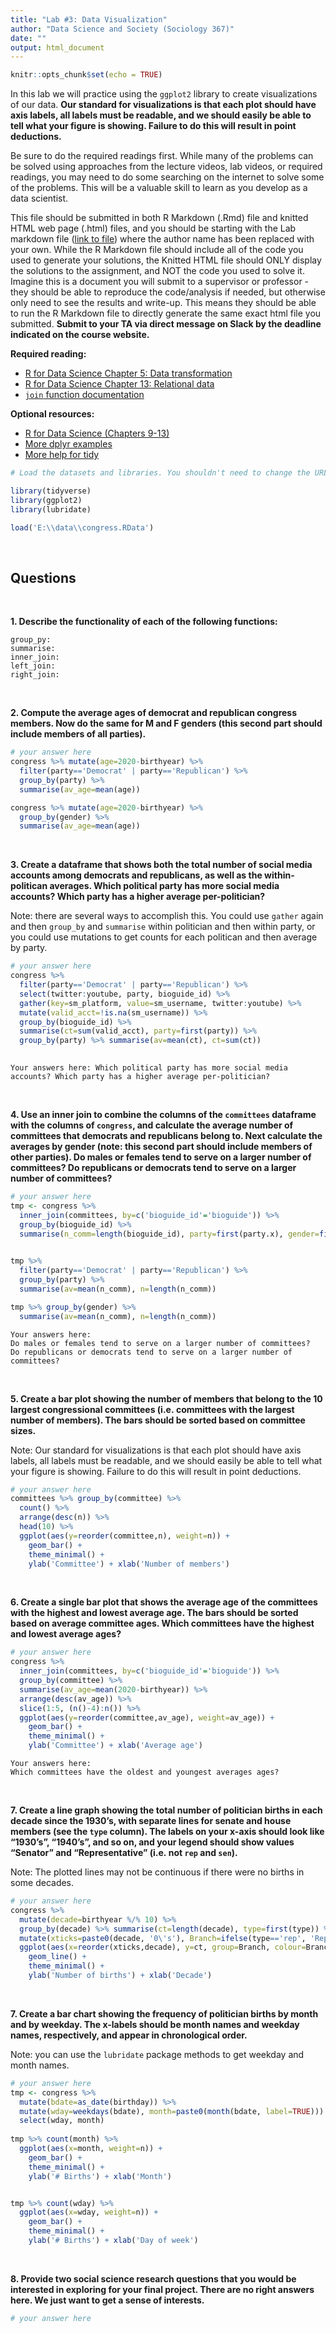 ```yaml
---
title: "Lab #3: Data Visualization"
author: "Data Science and Society (Sociology 367)"
date: ""
output: html_document
---
```


```r
knitr::opts_chunk$set(echo = TRUE)
```
In this lab we will practice using the `ggplot2` library to create visualizations of our data. **Our standard for visualizations is that each plot should have axis labels, all labels must be readable, and we should easily be able to tell what your figure is showing. Failure to do this will result in point deductions.**

Be sure to do the required readings first. While many of the problems can be solved using approaches from the lecture videos, lab videos, or required readings, you may need to do some searching on the internet to solve some of the problems. This will be a valuable skill to learn as you develop as a data scientist.

This file should be submitted in both R Markdown (.Rmd) file and knitted HTML web page (.html) files, and you should be starting with the Lab markdown file ([link to file](/assignments/Lab_2.Rmd)) where the author name has been replaced with your own. While the R Markdown file should include all of the code you used to generate your solutions, the Knitted HTML file should ONLY display the solutions to the assignment, and NOT the code you used to solve it. Imagine this is a document you will submit to a supervisor or professor - they should be able to reproduce the code/analysis if needed, but otherwise only need to see the results and write-up. This means they should be able to run the R Markdown file to directly generate the same exact html file you submitted. **Submit to your TA via direct message on Slack by the deadline indicated on the course website.**

**Required reading:** 

* [R for Data Science Chapter 5: Data transformation](https://r4ds.had.co.nz/transform.html)
* [R for Data Science Chapter 13: Relational data](https://r4ds.had.co.nz/relational-data.html)
* [`join` function documentation](https://dplyr.tidyverse.org/reference/join.html)



**Optional resources:**

- [R for Data Science (Chapters 9-13)](https://r4ds.had.co.nz/wrangle-intro.html)
- [More dplyr examples](https://rstudio.cloud/learn/primers/2)
- [More help for tidy](https://rstudio.cloud/learn/primers/4)


```r
# Load the datasets and libraries. You shouldn't need to change the URL in the `load` function.

library(tidyverse)
library(ggplot2)
library(lubridate)

load('E:\\data\\congress.RData')
```
<br/>

## Questions
<br>

**1. Describe the functionality of each of the following functions:**
```
group_py: 
summarise: 
inner_join: 
left_join: 
right_join: 
```
<br/>

**2. Compute the average ages of democrat and republican congress members. Now do the same for M and F genders (this second part should include members of all parties).**
```r
# your answer here
congress %>% mutate(age=2020-birthyear) %>% 
  filter(party=='Democrat' | party=='Republican') %>% 
  group_by(party) %>% 
  summarise(av_age=mean(age))

congress %>% mutate(age=2020-birthyear) %>% 
  group_by(gender) %>% 
  summarise(av_age=mean(age))


```
<br/>

**3. Create a dataframe that shows both the total number of social media accounts among democrats and republicans, as well as the within-politican averages. Which political party has more social media accounts? Which party has a higher average per-politician?**

Note: there are several ways to accomplish this. You could use `gather` again and then `group_by` and `summarise` within politician and then within party, or you could use mutations to get counts for each politican and then average by party.
```r
# your answer here
congress %>% 
  filter(party=='Democrat' | party=='Republican') %>% 
  select(twitter:youtube, party, bioguide_id) %>% 
  gather(key=sm_platform, value=sm_username, twitter:youtube) %>% 
  mutate(valid_acct=!is.na(sm_username)) %>% 
  group_by(bioguide_id) %>% 
  summarise(ct=sum(valid_acct), party=first(party)) %>% 
  group_by(party) %>% summarise(av=mean(ct), ct=sum(ct))
  
```
```
Your answers here: Which political party has more social media accounts? Which party has a higher average per-politician?
```
<br/>


**4. Use an inner join to combine the columns of the `committees` dataframe with the columns of `congress`, and calculate the average number of committees that democrats and republicans belong to. Next calculate the averages by gender (note: this second part should include members of other parties). Do males or females tend to serve on a larger number of committees? Do republicans or democrats tend to serve on a larger number of committees?**
```r
# your answer here
tmp <- congress %>% 
  inner_join(committees, by=c('bioguide_id'='bioguide')) %>% 
  group_by(bioguide_id) %>% 
  summarise(n_comm=length(bioguide_id), party=first(party.x), gender=first(gender))# %>% 
  

tmp %>% 
  filter(party=='Democrat' | party=='Republican') %>% 
  group_by(party) %>% 
  summarise(av=mean(n_comm), n=length(n_comm))

tmp %>% group_by(gender) %>% 
  summarise(av=mean(n_comm), n=length(n_comm))
```
```
Your answers here:
Do males or females tend to serve on a larger number of committees? 
Do republicans or democrats tend to serve on a larger number of committees?
```
<br/>



**5. Create a bar plot showing the number of members that belong to the 10 largest congressional committees (i.e. committees with the largest number of members). The bars should be sorted based on committee sizes.**

Note: Our standard for visualizations is that each plot should have axis labels, all labels must be readable, and we should easily be able to tell what your figure is showing. Failure to do this will result in point deductions.
```r
# your answer here
committees %>% group_by(committee) %>% 
  count() %>% 
  arrange(desc(n)) %>% 
  head(10) %>% 
  ggplot(aes(y=reorder(committee,n), weight=n)) + 
    geom_bar() + 
    theme_minimal() + 
    ylab('Committee') + xlab('Number of members')
```
<br/>


**6. Create a single bar plot that shows the average age of the committees with the highest and lowest average age. The bars should be sorted based on average committee ages. Which committees have the highest and lowest average ages?**
```r
# your answer here
congress %>% 
  inner_join(committees, by=c('bioguide_id'='bioguide')) %>% 
  group_by(committee) %>% 
  summarise(av_age=mean(2020-birthyear)) %>% 
  arrange(desc(av_age)) %>% 
  slice(1:5, (n()-4):n()) %>% 
  ggplot(aes(y=reorder(committee,av_age), weight=av_age)) + 
    geom_bar() + 
    theme_minimal() + 
    ylab('Committee') + xlab('Average age')
```
```
Your answers here:
Which committees have the oldest and youngest averages ages?
```
<br/>




**7. Create a line graph showing the total number of politician births in each decade since the 1930's, with separate lines for senate and house members (see the `type` column). The labels on your x-axis should look like "1930's", "1940's", and so on, and your legend should show values "Senator" and "Representative" (i.e. not `rep` and `sen`).**

Note: The plotted lines may not be continuous if there were no births in some decades.
```r
# your answer here
congress %>% 
  mutate(decade=birthyear %/% 10) %>% 
  group_by(decade) %>% summarise(ct=length(decade), type=first(type)) %>% 
  mutate(xticks=paste0(decade, '0\'s'), Branch=ifelse(type=='rep', 'Representative', 'Senator')) %>% 
  ggplot(aes(x=reorder(xticks,decade), y=ct, group=Branch, colour=Branch)) +
    geom_line() + 
    theme_minimal() + 
    ylab('Number of births') + xlab('Decade')

```
<br/>




**7. Create a bar chart showing the frequency of politician births by month and by weekday. The x-labels should be month names and weekday names, respectively, and appear in chronological order.**

Note: you can use the `lubridate` package methods to get weekday and month names.
```r
# your answer here
tmp <- congress %>% 
  mutate(bdate=as_date(birthday)) %>% 
  mutate(wday=weekdays(bdate), month=paste0(month(bdate, label=TRUE))) %>% 
  select(wday, month)
  
tmp %>% count(month) %>% 
  ggplot(aes(x=month, weight=n)) + 
    geom_bar() + 
    theme_minimal() + 
    ylab('# Births') + xlab('Month')


tmp %>% count(wday) %>% 
  ggplot(aes(x=wday, weight=n)) + 
    geom_bar() + 
    theme_minimal() + 
    ylab('# Births') + xlab('Day of week')

```
<br/>



**8. Provide two social science research questions that you would be interested in exploring for your final project. There are no right answers here. We just want to get a sense of interests.**
```r
# your answer here
```
